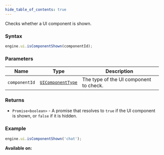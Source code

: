 ```yaml
---
hide_table_of_contents: true
---
```



Checks whether a UI component is shown.

### Syntax

```js
engine.ui.isComponentShown(componentId);
```

### Parameters

| Name          | Type                                            | Description                            |
| ------------- | ----------------------------------------------- | -------------------------------------- |
| `componentId` | [`UIComponentType`](/sdk/types/UIComponentType) | The type of the UI component to check. |

### Returns

- `Promise<boolean>` - A promise that resolves to `true` if the UI component is shown, or `false` if it is hidden.

### Example

```js
engine.ui.isComponentShown('chat');
```

**Available on:** <ClientTag />
